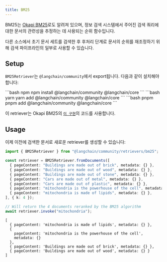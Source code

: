 ```yaml
---
title: BM25
---
```


BM25는 [Okapi BM25](https://en.wikipedia.org/wiki/Okapi_BM25)로도 알려져 있으며, 정보 검색 시스템에서 주어진 검색 쿼리에 대한 문서의 관련성을 추정하는 데 사용되는 순위 함수입니다.

다른 소스에서 초기 문서 세트를 검색한 후 후처리 단계로 문서의 순위를 재조정하기 위해 검색 파이프라인의 일부로 사용할 수 있습니다.

## Setup

`BM25Retriever`는 `@langchain/community`에서 export됩니다. 다음과 같이 설치해야 합니다:

<CodeGroup>
```bash npm
npm install @langchain/community @langchain/core
```
```bash yarn
yarn add @langchain/community @langchain/core
```
```bash pnpm
pnpm add @langchain/community @langchain/core
```
</CodeGroup>

이 retriever는 Okapi BM25의 [`이 구현`](https://github.com/FurkanToprak/OkapiBM25)의 코드를 사용합니다.

## Usage

이제 이전에 검색한 문서로 새로운 retriever를 생성할 수 있습니다:

```typescript
import { BM25Retriever } from "@langchain/community/retrievers/bm25";

const retriever = BM25Retriever.fromDocuments([
  { pageContent: "Buildings are made out of brick", metadata: {} },
  { pageContent: "Buildings are made out of wood", metadata: {} },
  { pageContent: "Buildings are made out of stone", metadata: {} },
  { pageContent: "Cars are made out of metal", metadata: {} },
  { pageContent: "Cars are made out of plastic", metadata: {} },
  { pageContent: "mitochondria is the powerhouse of the cell", metadata: {} },
  { pageContent: "mitochondria is made of lipids", metadata: {} },
], { k: 4 });

// Will return the 4 documents reranked by the BM25 algorithm
await retriever.invoke("mitochondria");
```

```output
[
  { pageContent: 'mitochondria is made of lipids', metadata: {} },
  {
    pageContent: 'mitochondria is the powerhouse of the cell',
    metadata: {}
  },
  { pageContent: 'Buildings are made out of brick', metadata: {} },
  { pageContent: 'Buildings are made out of wood', metadata: {} }
]
```

```typescript

```